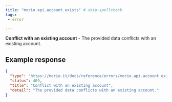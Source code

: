 ```yaml
---
title: "morio.api.account.exists" # skip-spellcheck
tags:
 - error

---
```

<!-- MORIO_AUTO_GENERATED_CONTENT_STARTS - Manual changes made below will be overwritten skip-spellcheck -->
__Conflict with an existing account__ - The provided data conflicts with an existing account.
<!-- MORIO_AUTO_GENERATED_CONTENT_ENDS - Manual changes made above will be overwritten skip-spellcheck -->


<!-- MORIO_AUTO_GENERATED_CONTENT_STARTS - Manual changes made below will be overwritten skip-spellcheck -->
## Example response

```json
{
  "type": "https://morio.it/docs/reference/errors/morio.api.account.exists",
  "status": 409,
  "title": "Conflict with an existing account",
  "detail": "The provided data conflicts with an existing account."
}
```
<!-- MORIO_AUTO_GENERATED_CONTENT_ENDS - Manual changes made above will be overwritten skip-spellcheck -->
